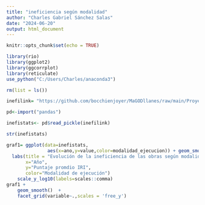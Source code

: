 ```yaml
---
title: "ineficiencia según modalidad"
author: "Charles Gabriel Sánchez Salas"
date: "2024-06-20"
output: html_document
---
```


```r
knitr::opts_chunk$set(echo = TRUE)
```

```r
library(rio)
library(ggplot2)
library(ggcorrplot)
library(reticulate)
use_python("C:/Users/Charles/anaconda3")
```

```r
rm(list = ls())
```

```r
inefilink= "https://github.com/bocchienjoyer/MaGODllanes/raw/main/ProyectoMagaDeidad/datita/year_mod_obras_long.pkl"
```


```r
pd<-import("pandas")
```

```r
inefistats<- pd$read_pickle(inefilink)
```

```r
str(inefistats)
```

```r
graf1= ggplot(data=inefistats,
               aes(x=ano,y=value,color=modalidad_ejecucion)) + geom_smooth(se=TRUE, method = "loess")+ scale_color_manual(values = c("Administración directa"= "red", "Contrata"= "yellow", "Otros"="blue")) + theme_light() +
  labs(title = "Evolución de la ineficiencia de las obras según modalidad",
       x="Año",
       y="Puntaje promdio IRI",
       color="Modalidad de ejecución")
    scale_y_log10(labels=scales::comma)
graf1 +    
    geom_smooth()  + 
    facet_grid(variable~.,scales = 'free_y') 
```


